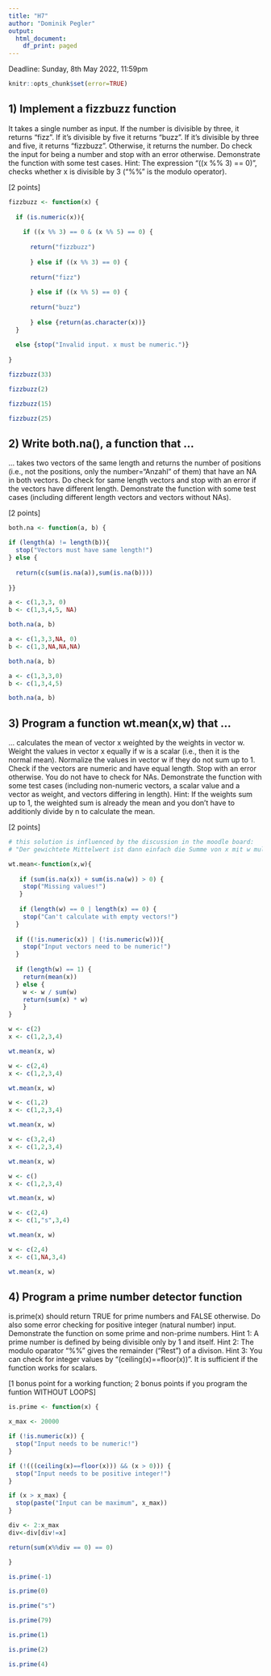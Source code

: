 ```yaml
---
title: "H7"
author: "Dominik Pegler"
output:
  html_document:
    df_print: paged
---
```


Deadline:  Sunday, 8th May 2022, 11:59pm

```r
knitr::opts_chunk$set(error=TRUE)
```

## 1) Implement a fizzbuzz function

It takes a single number as input. If the number is divisible by three, it returns “fizz”. If it’s divisible by five it returns “buzz”. If it’s divisible by three and five, it returns “fizzbuzz”. Otherwise, it returns the number. Do check the input for being a number and stop with an error otherwise. Demonstrate the function with some test cases. Hint: The expression "((x %% 3) == 0)", checks whether x is divisible by 3 ("%%" is the modulo operator).

[2 points]

```r
fizzbuzz <- function(x) {
  
  if (is.numeric(x)){
    
    if ((x %% 3) == 0 & (x %% 5) == 0) {
      
      return("fizzbuzz")
      
      } else if ((x %% 3) == 0) {
      
      return("fizz")
      
      } else if ((x %% 5) == 0) {
      
      return("buzz")
  
      } else {return(as.character(x))}
  }
  
  else {stop("Invalid input. x must be numeric.")}
  
}

fizzbuzz(33)
```

```r
fizzbuzz(2)
```
```r
fizzbuzz(15)
```
```r
fizzbuzz(25)

```

## 2) Write both.na(), a function that ...
... takes two vectors of the same length and returns the number of positions (i.e., not the positions, only the number="Anzahl" of them) that have an NA in both vectors. Do check for same length vectors and stop with an error if the vectors have different length. Demonstrate the function with some test cases (including different length vectors and vectors without NAs).

[2 points]
```r

both.na <- function(a, b) {

if (length(a) != length(b)){
  stop("Vectors must have same length!")
} else {
  
  return(c(sum(is.na(a)),sum(is.na(b))))
  
}}

```


```r
a <- c(1,3,3, 0)
b <- c(1,3,4,5, NA)

both.na(a, b)
```

```r
a <- c(1,3,3,NA, 0)
b <- c(1,3,NA,NA,NA)

both.na(a, b)
```

```r
a <- c(1,3,3,0)
b <- c(1,3,4,5)

both.na(a, b)
```

## 3) Program a function wt.mean(x,w) that ... 
... calculates the mean of vector x weighted by the weights in vector w. Weight the values in vector x equally if w is a scalar (i.e., then it is the normal mean). Normalize the values in vector w if they do not sum up to 1. Check if the vectors are numeric and have equal length. Stop with an error otherwise. You do not have to check for NAs. Demonstrate the function with some test cases (including non-numeric vectors, a scalar value and a vector as weight, and vectors differing in length). Hint: If the weights sum up to 1, the weighted sum is already the mean and you don't have to additionly divide by n to calculate the mean.

[2 points]

```r

# this solution is influenced by the discussion in the moodle board:
# "Der gewichtete Mittelwert ist dann einfach die Summe von x mit w multipliziert"

wt.mean<-function(x,w){
  
   if (sum(is.na(x)) + sum(is.na(w)) > 0) {
    stop("Missing values!")
   }
  
   if (length(w) == 0 | length(x) == 0) {
    stop("Can't calculate with empty vectors!")
  }
  
  if ((!is.numeric(x)) | (!is.numeric(w))){
    stop("Input vectors need to be numeric!")
  }
  
  if (length(w) == 1) {
    return(mean(x))
  } else {
    w <- w / sum(w)
    return(sum(x) * w)
    }
}

```

```r
w <- c(2)
x <- c(1,2,3,4)

wt.mean(x, w)
```


```r
w <- c(2,4)
x <- c(1,2,3,4)

wt.mean(x, w)
```
```r
w <- c(1,2)
x <- c(1,2,3,4)

wt.mean(x, w)
```
```r
w <- c(3,2,4)
x <- c(1,2,3,4)

wt.mean(x, w)
```
```r
w <- c()
x <- c(1,2,3,4)

wt.mean(x, w)
```
```r
w <- c(2,4)
x <- c(1,"s",3,4)

wt.mean(x, w)
```
```r
w <- c(2,4)
x <- c(1,NA,3,4)

wt.mean(x, w)
```


## 4) Program a prime number detector function 

is.prime(x) should return TRUE for prime numbers and FALSE otherwise. Do also some error checking for positive integer (natural number) input. Demonstrate the function on some prime and non-prime numbers. Hint 1: A prime number is defined by being divisible only by 1 and itself. Hint 2: The modulo oparator "%%" gives the remainder ("Rest") of a divison. Hint 3: You can check for integer values by "(ceiling(x)==floor(x))". It is sufficient if the function works for scalars.

[1 bonus point for a working function; 2 bonus points if you program the funtion WITHOUT LOOPS]


```r

is.prime <- function(x) {

x_max <- 20000

if (!is.numeric(x)) {
  stop("Input needs to be numeric!")
}

if (!(((ceiling(x)==floor(x))) && (x > 0))) {
  stop("Input needs to be positive integer!")
}

if (x > x_max) {
  stop(paste("Input can be maximum", x_max))
}

div <- 2:x_max
div<-div[div!=x]

return(sum(x%%div == 0) == 0)

}

```

```r
is.prime(-1)
```

```r
is.prime(0)
```

```r
is.prime("s")
```

```r
is.prime(79)
```

```r
is.prime(1)
```

```r
is.prime(2)
```

```r
is.prime(4)
```